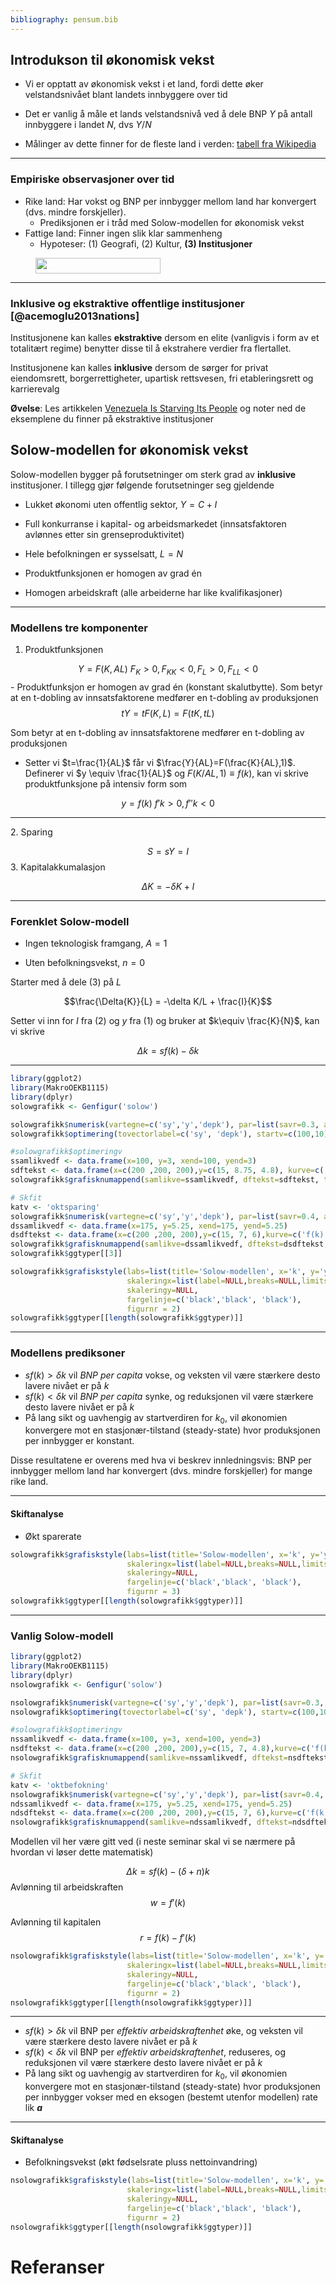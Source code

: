 ```yaml
---
bibliography: pensum.bib
---
```


## Introdukson til økonomisk vekst

- Vi er opptatt av økonomisk vekst i et land,  fordi dette øker velstandsnivået blant landets innbyggere over tid

- Det er vanlig å måle et lands velstandsnivå ved å dele BNP $Y$ på antall innbyggere i landet $N$, dvs $Y/N$

- Målinger av dette finner for de fleste land i verden:  [tabell fra Wikipedia](https://en.wikipedia.org/wiki/List_of_countries_by_GDP_(PPP)_per_capita)

---

### Empiriske observasjoner over tid

- Rike land: Har vokst og BNP per innbygger mellom land har konvergert (dvs. mindre forskjeller).
    + Prediksjonen er i tråd med Solow-modellen for økonomisk vekst
    
- Fattige land: Finner ingen slik klar sammenheng
    + Hypoteser: (1) Geografi, (2) Kultur, **(3) Institusjoner**

<figure>
<img id='grere' src="bilder/northsouthchina.png" height="25px" width="200px" />
</figure>

---

###  Inklusive og ekstraktive offentlige institusjoner [@acemoglu2013nations]

Institusjonene kan kalles **ekstraktive** dersom en elite (vanligvis i form av et totalitært regime) benytter disse til å ekstrahere verdier fra flertallet. 

Institusjonene kan kalles **inklusive** dersom de sørger for privat eiendomsrett, borgerrettigheter, upartisk 
rettsvesen, fri etableringsrett og karrierevalg

**Øvelse**: Les artikkelen [Venezuela Is Starving Its People](artikler/del2_venezuela.pdf) og noter ned de eksemplene du finner på ekstraktive institusjoner 

## Solow-modellen for økonomisk vekst 

Solow-modellen bygger på forutsetninger om sterk grad av **inklusive** institusjoner. I tillegg gjør følgende forutsetninger seg gjeldende

-  Lukket økonomi uten offentlig sektor, $Y = C + I$

- Full konkurranse i kapital- og arbeidsmarkedet (innsatsfaktoren avlønnes etter sin grenseproduktivitet)

- Hele befolkningen er sysselsatt, $L=N$

- Produktfunksjonen er homogen av grad én

- Homogen arbeidskraft (alle arbeiderne har like kvalifikasjoner)

---

### Modellens tre komponenter

1. Produktfunksjonen

$$Y=F(K,AL) \text{ } F_{K}>0, F_{KK}<0, F_{L}>0, F_{LL}<0$$
- Produktfunksjon er homogen av grad én (konstant skalutbytte). Som betyr at en t-dobling av innsatsfaktorene medfører en t-dobling av produksjonen
$$tY=tF(K,L)=F(tK,tL)$$ 

Som betyr at en t-dobling av innsatsfaktorene medfører en t-dobling av produksjonen

- Setter vi $t=\frac{1}{AL}$ får vi $\frac{Y}{AL}=F(\frac{K}{AL},1)$. Definerer vi $y \equiv \frac{1}{AL}$ og $F(K/AL,1) \equiv f(k)$, kan vi skrive produktfunksjone på intensiv form som 

$$y=f(k) \text{ } f'{k}>0, f''{k}<0$$

---

$\text{2.}$ Sparing

$$S=sY=I$$
3. Kapitalakkumalasjon

$$\Delta K=-\delta K + I$$

---

### Forenklet Solow-modell

- Ingen teknologisk framgang, $A=1$

- Uten befolkningsvekst, $n=0$

Starter med å dele $(3)$ på $L$

$$\frac{\Delta{K}}{L} = -\delta K/L + \frac{I}{K}$$

Setter vi inn for $I$ fra (2) og $y$ fra (1) og bruker at $k\equiv \frac{K}{N}$, kan vi skrive

$$\Delta{k} = sf(k)  -\delta k$$

---

```r
library(ggplot2)
library(MakroOEKB1115)
library(dplyr)
solowgrafikk <- Genfigur('solow')

solowgrafikk$numerisk(vartegne=c('sy','y','depk'), par=list(savr=0.3, alpha=0.5, n=0, gamma=0.04), endvar=list(k=1:200) ,kat='solow')
solowgrafikk$optimering(tovectorlabel=c('sy', 'depk'), startv=c(100,10))

#solowgrafikk$optimeringv
ssamlikvedf <- data.frame(x=100, y=3, xend=100, yend=3)
sdftekst <- data.frame(x=c(200 ,200, 200),y=c(15, 8.75, 4.8), kurve=c('f(k)', 'gamma*k', 'sf(k)'), farge=c('red', 'red', 'red'))
solowgrafikk$grafisknumappend(samlikve=ssamlikvedf, dftekst=sdftekst, tilstand='solow')

# Skfit
katv <- 'oktsparing'
solowgrafikk$numerisk(vartegne=c('sy','y','depk'), par=list(savr=0.4, alpha=0.5, n=0, gamma=0.04), endvar=list(k=1:200) ,kat=katv)
dssamlikvedf <- data.frame(x=175, y=5.25, xend=175, yend=5.25)
dsdftekst <- data.frame(x=c(200 ,200, 200),y=c(15, 7, 6),kurve=c('f(k)', 'gamma*k', "s'f(k)"), farge=c('red', 'red', 'red'))
solowgrafikk$grafisknumappend(samlikve=dssamlikvedf, dftekst=dsdftekst, tilstand=katv)
solowgrafikk$ggtyper[[3]]
```

```r
solowgrafikk$grafiskstyle(labs=list(title='Solow-modellen', x='k', y='y=f(k)'),
                          skaleringx=list(label=NULL,breaks=NULL,limits=NULL),
                          skaleringy=NULL,
                          fargelinje=c('black','black', 'black'),
                          figurnr = 2)
solowgrafikk$ggtyper[[length(solowgrafikk$ggtyper)]]
```

---


### Modellens prediksoner
- $sf(k)> \delta k$ vil *BNP per capita* vokse, og veksten vil være stærkere desto lavere nivået er på $k$ 
- $sf(k)< \delta k$ vil *BNP per capita* synke, og reduksjonen vil være stærkere desto lavere nivået er på $k$   
- På lang sikt og uavhengig av startverdiren for $k_{0}$, vil økonomien konvergere mot en stasjonær-tilstand (steady-state) hvor
produksjonen per innbygger er konstant.


Disse resultatene er overens med hva vi beskrev innledningsvis: BNP per innbygger mellom land har konvergert (dvs. mindre forskjeller) for mange rike land.

---

#### Skiftanalyse

- Økt sparerate

```r
solowgrafikk$grafiskstyle(labs=list(title='Solow-modellen', x='k', y='y=f(k)'),
                          skaleringx=list(label=NULL,breaks=NULL,limits=NULL),
                          skaleringy=NULL,
                          fargelinje=c('black','black', 'black'),
                          figurnr = 3)
solowgrafikk$ggtyper[[length(solowgrafikk$ggtyper)]]
```


---

### Vanlig Solow-modell


```r
library(ggplot2)
library(MakroOEKB1115)
library(dplyr)
nsolowgrafikk <- Genfigur('solow')

nsolowgrafikk$numerisk(vartegne=c('sy','y','depk'), par=list(savr=0.3, alpha=0.5, n=0.02, gamma=0.03), endvar=list(k=1:200) ,kat='solow')
nsolowgrafikk$optimering(tovectorlabel=c('sy', 'depk'), startv=c(100,10))

#solowgrafikk$optimeringv
nssamlikvedf <- data.frame(x=100, y=3, xend=100, yend=3)
nsdftekst <- data.frame(x=c(200 ,200, 200),y=c(15, 7, 4.8),kurve=c('f(k)', 'gamma*k', 'sf(k)'), farge=c('red', 'red', 'red'))
nsolowgrafikk$grafisknumappend(samlikve=nssamlikvedf, dftekst=nsdftekst, tilstand='nsolow')

# Skfit
katv <- 'oktbefokning'
nsolowgrafikk$numerisk(vartegne=c('sy','y','depk'), par=list(savr=0.4, alpha=0.5, n=0, gamma=0.03), endvar=list(k=1:200) ,kat=katv)
ndssamlikvedf <- data.frame(x=175, y=5.25, xend=175, yend=5.25)
ndsdftekst <- data.frame(x=c(200 ,200, 200),y=c(15, 7, 6),kurve=c('f(k)', 'gamma*k', "s'f(k)"), farge=c('red', 'red', 'red'))
nsolowgrafikk$grafisknumappend(samlikve=ndssamlikvedf, dftekst=ndsdftekst, tilstand=katv)
```


Modellen vil her være gitt ved (i neste seminar skal vi se nærmere på hvordan vi løser dette matematisk)

$$\Delta{k} = sf(k)-(\delta+n) k$$
Avlønning til arbeidskraften
$$w = f'(k)$$

Avlønning til kapitalen
$$r = f(k)- f'(k)$$

```r
nsolowgrafikk$grafiskstyle(labs=list(title='Solow-modellen', x='k', y='y=f(k)'),
                          skaleringx=list(label=NULL,breaks=NULL,limits=NULL),
                          skaleringy=NULL,
                          fargelinje=c('black','black', 'black'),
                          figurnr = 2)
nsolowgrafikk$ggtyper[[length(nsolowgrafikk$ggtyper)]]
```

---


- $sf(k)> \delta k$ vil BNP per *effektiv arbeidskraftenhet* øke, og veksten vil være stærkere desto lavere nivået er på $k$ 
- $sf(k)< \delta k$ vil BNP per *effektiv arbeidskraftenhet*, reduseres, og reduksjonen vil være stærkere desto lavere nivået er på $k$   
- På lang sikt og uavhengig av startverdiren for $k_{0}$, vil økonomien konvergere mot en stasjonær-tilstand (steady-state) hvor
produksjonen per innbygger vokser med en eksogen (bestemt utenfor modellen) rate lik **$a$** 

---

#### Skiftanalyse

- Befolkningsvekst (økt fødselsrate pluss nettoinvandring)

```r
nsolowgrafikk$grafiskstyle(labs=list(title='Solow-modellen', x='k', y='y=f(k)'),
                          skaleringx=list(label=NULL,breaks=NULL,limits=NULL),
                          skaleringy=NULL,
                          fargelinje=c('black','black', 'black'),
                          figurnr = 2)
nsolowgrafikk$ggtyper[[length(nsolowgrafikk$ggtyper)]]
```


# Referanser
